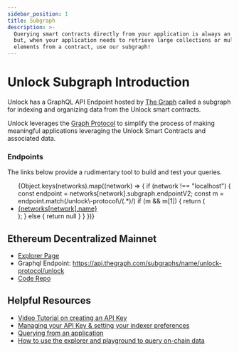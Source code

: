 ```yaml
---
sidebar_position: 1
title: Subgraph
description: >-
  Querying smart contracts directly from your application is always an option,
  but, when your application needs to retrieve large collections or multiple
  elements from a contract, use our subgraph!
---
```



# Unlock Subgraph Introduction

Unlock has a GraphQL API Endpoint hosted by [The Graph](https://thegraph.com/docs/about/introduction#what-the-graph-is) called a subgraph for indexing and organizing data from the Unlock smart contracts.

Unlock leverages the [Graph Protocol](https://thegraph.com) to simplify the process of making meaningful applications leveraging the Unlock Smart Contracts and associated data.

### Endpoints

The links below provide a rudimentary tool to build and test your queries.

<ul>
  {Object.keys(networks).map((network) => {
    if (network !== "localhost") {
      const endpoint = networks[network].subgraph.endpointV2;
      const m = endpoint.match(/unlock\-protocol\/(.*)/)
      if (m && m[1]) {
        return (
          <li>
            <a href={`https://thegraph.com/hosted-service/subgraph/unlock-protocol/${m[1]}`}>
              {networks[network].name}
            </a>
          </li>
        );
      } else {
        return null
      }
    }
  })}
</ul>

## Ethereum Decentralized Mainnet

- [Explorer Page](https://thegraph.com/explorer/subgraphs/8u7KcVRxjtTDRgEJup3UuPJk6YoRDTHNpSMk5BEpdw42?view=Overview)
- Graphql Endpoint: https://api.thegraph.com/subgraphs/name/unlock-protocol/unlock
- [Code Repo](https://github.com/unlock-protocol/unlock/tree/master/subgraph)

## Helpful Resources

- [Video Tutorial on creating an API Key](https://www.youtube.com/watch?v=UrfIpm-Vlgs)
- [Managing your API Key & setting your indexer preferences](https://thegraph.com/docs/en/studio/managing-api-keys/)
- [Querying from an application](https://thegraph.com/docs/en/developer/querying-from-your-app/)
- [How to use the explorer and playground to query on-chain data](https://medium.com/@chidubem_/how-to-query-on-chain-data-with-the-graph-f8507488215)

